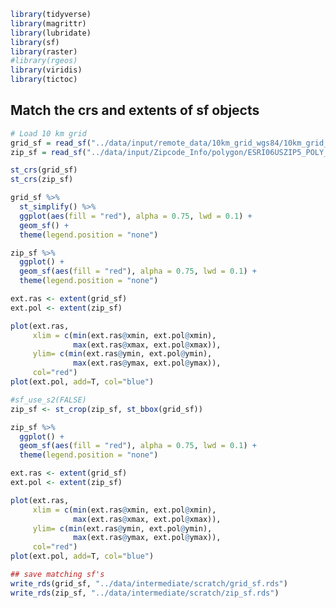 
```r
library(tidyverse)
library(magrittr)
library(lubridate)
library(sf)
library(raster)
#library(rgeos)
library(viridis)
library(tictoc)
```

## Match the crs and extents of sf objects

```r
# Load 10 km grid
grid_sf = read_sf("../data/input/remote_data/10km_grid_wgs84/10km_grid_wgs84.shp")
zip_sf = read_sf("../data/input/Zipcode_Info/polygon/ESRI06USZIP5_POLY_WGS84.shp")

st_crs(grid_sf)
st_crs(zip_sf)
```

```r
grid_sf %>% 
  st_simplify() %>% 
  ggplot(aes(fill = "red"), alpha = 0.75, lwd = 0.1) + 
  geom_sf() + 
  theme(legend.position = "none")
```

```r
zip_sf %>% 
  ggplot() + 
  geom_sf(aes(fill = "red"), alpha = 0.75, lwd = 0.1) + 
  theme(legend.position = "none")
```

```r
ext.ras <- extent(grid_sf)
ext.pol <- extent(zip_sf)

plot(ext.ras, 
     xlim = c(min(ext.ras@xmin, ext.pol@xmin), 
              max(ext.ras@xmax, ext.pol@xmax)), 
     ylim= c(min(ext.ras@ymin, ext.pol@ymin), 
              max(ext.ras@ymax, ext.pol@ymax)), 
     col="red")
plot(ext.pol, add=T, col="blue")
```

```r
#sf_use_s2(FALSE)
zip_sf <- st_crop(zip_sf, st_bbox(grid_sf))
```

```r
zip_sf %>% 
  ggplot() + 
  geom_sf(aes(fill = "red"), alpha = 0.75, lwd = 0.1) + 
  theme(legend.position = "none")
```

```r
ext.ras <- extent(grid_sf)
ext.pol <- extent(zip_sf)

plot(ext.ras, 
     xlim = c(min(ext.ras@xmin, ext.pol@xmin), 
              max(ext.ras@xmax, ext.pol@xmax)), 
     ylim= c(min(ext.ras@ymin, ext.pol@ymin), 
              max(ext.ras@ymax, ext.pol@ymax)), 
     col="red")
plot(ext.pol, add=T, col="blue")
```

```r
## save matching sf's
write_rds(grid_sf, "../data/intermediate/scratch/grid_sf.rds")
write_rds(zip_sf, "../data/intermediate/scratch/zip_sf.rds")
```

